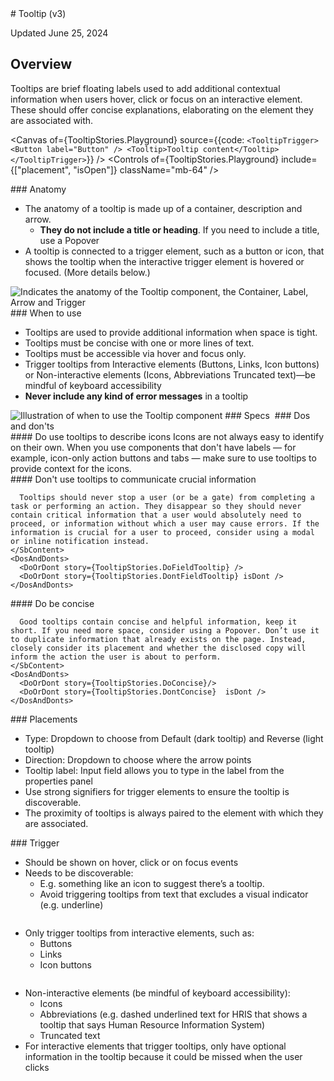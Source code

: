 
<Meta title="Overlays/Tooltip/v3/Usage Guidelines" />

<SbContent>
  # Tooltip (v3)

  Updated June 25, 2024
</SbContent>


<ResourceLinks
  sourceCode="https://github.com/cultureamp/kaizen-design-system/tree/main/packages/components/src/Tooltip"
  figma="https://www.figma.com/file/eZKEE5kXbEMY3lx84oz8iN/%F0%9F%92%9C-UI-Kit%3A-Heart?type=design&node-id=1929%3A32006&mode=design&t=LwTCBZ5E1uRvOA1l-1"
  designGuidelines="/?path=/docs/overlays-tooltip-v3-usage-guidelines--docs"
  ariaComponentPage="https://react-spectrum.adobe.com/react-aria/Tooltip.html"
  apiSpecification="/?path=/docs/overlays-tooltip-v3-api-specifications--docs"
/>

<SbContent>
  <Installation
    installCommand="pnpm add @kaizen/components"
    importStatement='import { Tooltip, TooltipTrigger } from "@kaizen/components/v3/overlays"'
  />

  ## Overview

  Tooltips are brief floating labels used to add additional contextual information when users hover, click or focus on an interactive element. These should offer concise explanations,  elaborating on the element they are associated with.
</SbContent>


<Canvas
  of={TooltipStories.Playground}
  source={{code: `
<TooltipTrigger>
  <Button label="Button" />
  <Tooltip>Tooltip content</Tooltip>
</TooltipTrigger>
  `}}
 />
<Controls of={TooltipStories.Playground} include={["placement", "isOpen"]} className="mb-64" />


<SbContent className="mb-64">
  ### Anatomy

  - The anatomy of a tooltip is made up of a container, description and arrow.
    - **They do not include a title or heading**. If you need to include a title, use a Popover
  - A tooltip is connected to a trigger element, such as a button or icon, that shows the tooltip when the interactive trigger element is hovered or focused. (More details below.)

  <img src={AnatomyPng} alt="Indicates the anatomy of the Tooltip component, the Container, Label, Arrow and Trigger" className="mt-24" />
</ SbContent>

<SbContent className="mb-64">
  ### When to use

  - Tooltips are used to provide additional information when space is tight.
  - Tooltips must be concise with one or more lines of text.
  - Tooltips must be accessible via hover and focus only.
  - Trigger tooltips from Interactive elements (Buttons, Links, Icon buttons) or Non-interactive elements (Icons, Abbreviations Truncated text)—be mindful of keyboard accessibility
  - **Never include any kind of error messages** in a tooltip

  <img src={WhenToUsePng} className="mt-32" alt="Illustration of when to use the Tooltip component" />
</ SbContent>

<SbContent className="mb-64">
  ### Specs
  <img src={DesignSpecPng} alt="" className="mt-24"/>
</ SbContent>

<SbContent >
  ### Dos and don'ts
</SbContent >

<div className="flex flex-col mt-16 gap-40 mb-64">
  <div className="flex flex-col m-0 gap-16">
    <SbContent>
      #### Do use tooltips to describe icons
      Icons are not always easy to identify on their own. When you use components that don&apos;t have labels — for example, icon-only action buttons and tabs — make sure to use tooltips to provide context for the icons.
    </SbContent>
    <DosAndDonts>
      <DoOrDont story={TooltipStories.Primary} />
    </DosAndDonts>
  </div>

  <div className="flex flex-col gap-16">
    <SbContent>
      #### Don&apos;t use tooltips to communicate crucial information

      Tooltips should never stop a user (or be a gate) from completing a task or performing an action. They disappear so they should never contain critical information that a user would absolutely need to proceed, or information without which a user may cause errors. If the information is crucial for a user to proceed, consider using a modal or inline notification instead.
    </SbContent>
    <DosAndDonts>
      <DoOrDont story={TooltipStories.DoFieldTooltip} />
      <DoOrDont story={TooltipStories.DontFieldTooltip} isDont />
    </DosAndDonts>
  </div>

  <div className="flex flex-col m-0 gap-16">
    <SbContent>
      #### Do be concise

      Good tooltips contain concise and helpful information, keep it short. If you need more space, consider using a Popover. Don’t use it to duplicate information that already exists on the page. Instead, closely consider its placement and whether the disclosed copy will inform the action the user is about to perform.
    </SbContent>
    <DosAndDonts>
      <DoOrDont story={TooltipStories.DoConcise}/>
      <DoOrDont story={TooltipStories.DontConcise}  isDont />
    </DosAndDonts>
  </div>
</div>

<SbContent className="mb-64">
  ### Placements

  <img src={PlacementPng} alt="" className="mb-24" />

  - Type: Dropdown to choose from Default (dark tooltip) and Reverse (light tooltip)
  - Direction: Dropdown to choose where the arrow points
  - Tooltip label: Input field allows you to type in the label from the properties panel
  - Use strong signifiers for trigger elements to ensure the tooltip is discoverable.
  - The proximity of tooltips is always paired to the element with which they are associated.
</SbContent>

<SbContent className="mb-64">
  ### Trigger

  - Should be shown on hover, click or on focus events
  - Needs to be discoverable:
    - E.g. something like an icon to suggest there’s a tooltip.
    - Avoid triggering tooltips from text that excludes a visual indicator (e.g. underline)

  <img src={Trigger1Png} alt="" className="my-24" />

  - Only trigger tooltips from interactive elements, such as:
    - Buttons
    - Links
    - Icon buttons

  <img src={Trigger2Png} alt="" className="my-24" />

  - Non-interactive elements (be mindful of keyboard accessibility):
    - Icons
    - Abbreviations (e.g. dashed underlined text for HRIS that shows a tooltip that says Human Resource Information System)
    - Truncated text
  - For interactive elements that trigger tooltips, only have optional information in the tooltip because it could be missed when the user clicks

  <img src={Trigger3Png} alt="" className="my-24" />
</SbContent>
